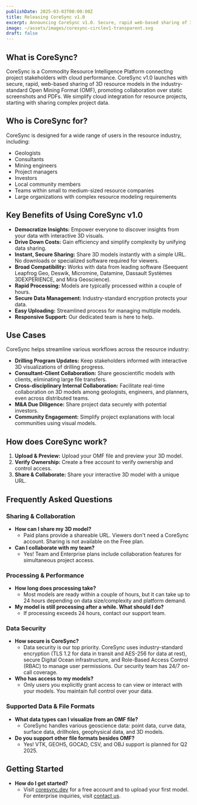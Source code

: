 ```yaml
---
publishDate: 2025-03-03T00:00:00Z
title: Releasing CoreSync v1.0
excerpt: Announcing CoreSync v1.0. Secure, rapid web-based sharing of 3D resource models is here. Leverage the cloud, ditch the screenshots.
image: ~/assets/images/coresync-circlev1-transparent.svg
draft: false
---
```



## What is CoreSync?

CoreSync is a Commodity Resource Intelligence Platform connecting project stakeholders with cloud performance.  CoreSync v1.0 launches with secure, rapid, web-based sharing of 3D resource models in the industry-standard Open Mining Format (OMF), promoting collaboration over static screenshots and PDFs. We simplify cloud integration for resource projects, starting with sharing complex project data.

## Who is CoreSync for?

CoreSync is designed for a wide range of users in the resource industry, including:

*   Geologists
*   Consultants
*   Mining engineers
*   Project managers
*   Investors
*   Local community members
*   Teams within small to medium-sized resource companies
*   Large organizations with complex resource modeling requirements

## Key Benefits of Using CoreSync v1.0

*   **Democratize Insights:** Empower everyone to discover insights from your data with interactive 3D visuals.
*   **Drive Down Costs:** Gain efficiency and simplify complexity by unifying data sharing.
*   **Instant, Secure Sharing:** Share 3D models instantly with a simple URL. No downloads or specialized software required for viewers.
*   **Broad Compatibility:** Works with data from leading software (Seequent Leapfrog Geo, Deswik, Micromine, Datamine, Dassault Systèmes 3DEXPERIENCE, and Mira Geoscience).
*   **Rapid Processing:**  Models are typically processed within a couple of hours.
*   **Secure Data Management:** Industry-standard encryption protects your data.
*   **Easy Uploading:** Streamlined process for managing multiple models.
*   **Responsive Support:**  Our dedicated team is here to help.

## Use Cases

CoreSync helps streamline various workflows across the resource industry:

*   **Drilling Program Updates:** Keep stakeholders informed with interactive 3D visualizations of drilling progress.
*   **Consultant-Client Collaboration:**  Share geoscientific models with clients, eliminating large file transfers.
*   **Cross-disciplinary Internal Collaboration:** Facilitate real-time collaboration on 3D models among geologists, engineers, and planners, even across distributed teams.
* **M&A Due Diligence:** Share project data securely with potential investors.
* **Community Engagement:** Simplify project explanations with local communities using visual models.

## How does CoreSync work?

1.  **Upload & Preview:** Upload your OMF file and preview your 3D model.
2.  **Verify Ownership:** Create a free account to verify ownership and control access.
3.  **Share & Collaborate:** Share your interactive 3D model with a unique URL.

## Frequently Asked Questions

### Sharing & Collaboration

*   **How can I share my 3D model?**
    *   Paid plans provide a shareable URL.  Viewers don't need a CoreSync account. Sharing is not available on the Free plan.
*   **Can I collaborate with my team?**
    *   Yes! Team and Enterprise plans include collaboration features for simultaneous project access.

### Processing & Performance

*   **How long does processing take?**
    *   Most models are ready within a couple of hours, but it can take up to 24 hours depending on data size/complexity and platform demand.
*   **My model is still processing after a while. What should I do?**
    *   If processing exceeds 24 hours, contact our support team.

### Data Security

*   **How secure is CoreSync?**
    *   Data security is our top priority. CoreSync uses industry-standard encryption (TLS 1.2 for data in transit and AES-256 for data at rest), secure Digital Ocean infrastructure, and Role-Based Access Control (RBAC) to manage user permissions. Our security team has 24/7 on-call coverage.
* **Who has access to my models?**
    * Only users you explicitly grant access to can view or interact with your models. You maintain full control over your data.

### Supported Data & File Formats

*   **What data types can I visualize from an OMF file?**
    *   CoreSync handles various geoscience data: point data, curve data, surface data, drillholes, geophysical data, and 3D models.
*   **Do you support other file formats besides OMF?**
    *   Yes!  VTK, GEOH5, GOCAD, CSV, and OBJ support is planned for Q2 2025.

## Getting Started

*   **How do I get started?**
    *   Visit [coresync.dev](https://coresync.dev) for a free account and to upload your first model. For enterprise inquiries, visit [contact us](/contact).